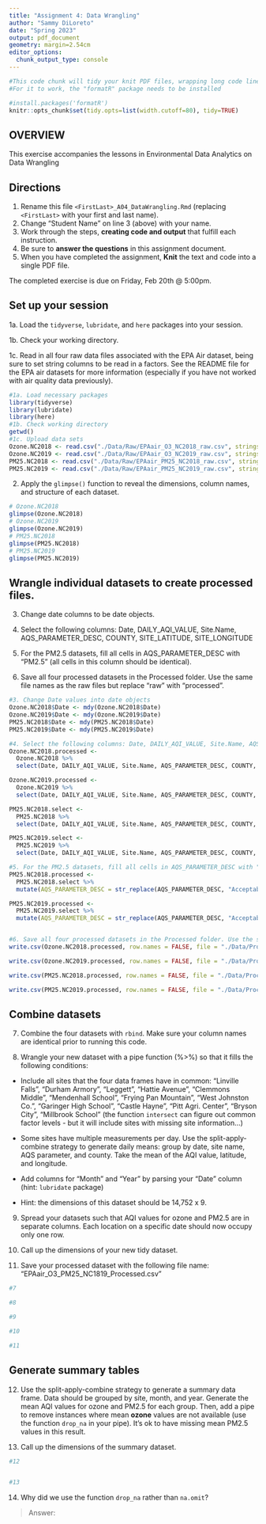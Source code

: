 ```yaml
---
title: "Assignment 4: Data Wrangling"
author: "Sammy DiLoreto"
date: "Spring 2023"
output: pdf_document
geometry: margin=2.54cm
editor_options: 
  chunk_output_type: console
---
```


```r
#This code chunk will tidy your knit PDF files, wrapping long code lines
#For it to work, the "formatR" package needs to be installed

#install.packages('formatR')
knitr::opts_chunk$set(tidy.opts=list(width.cutoff=80), tidy=TRUE)
```


## OVERVIEW

This exercise accompanies the lessons in Environmental Data Analytics on Data Wrangling 

## Directions

1.  Rename this file `<FirstLast>_A04_DataWrangling.Rmd` (replacing `<FirstLast>` with your first and last name).
2. Change "Student Name" on line 3 (above) with your name.
3. Work through the steps, **creating code and output** that fulfill each instruction.
4. Be sure to **answer the questions** in this assignment document.
5. When you have completed the assignment, **Knit** the text and code into a single PDF file.

The completed exercise is due on Friday, Feb 20th @ 5:00pm.

## Set up your session 

1a. Load the `tidyverse`,  `lubridate`, and `here` packages into your session.

1b. Check your working directory.

1c. Read in all four raw data files associated with the EPA Air dataset, being sure to set string columns to be read in a factors. See the README file for the EPA air datasets for more information (especially if you have not worked with air quality data previously). 

```r
#1a. Load necessary packages
library(tidyverse)
library(lubridate)
library(here)
#1b. Check working directory
getwd() 
#1c. Upload data sets
Ozone.NC2018 <- read.csv("./Data/Raw/EPAair_O3_NC2018_raw.csv", stringsAsFactors = T)
Ozone.NC2019 <- read.csv("./Data/Raw/EPAair_O3_NC2019_raw.csv", stringsAsFactors = T)
PM25.NC2018 <- read.csv("./Data/Raw/EPAair_PM25_NC2018_raw.csv", stringsAsFactors = T)
PM25.NC2019 <- read.csv("./Data/Raw/EPAair_PM25_NC2019_raw.csv", stringsAsFactors = T)
```


2. Apply the `glimpse()` function to reveal the dimensions, column names, and structure of each dataset. 

```r
# Ozone.NC2018
glimpse(Ozone.NC2018)
# Ozone.NC2019
glimpse(Ozone.NC2019)
# PM25.NC2018 
glimpse(PM25.NC2018)
# PM25.NC2019
glimpse(PM25.NC2019)
```


## Wrangle individual datasets to create processed files.

3. Change date columns to be date objects.

4. Select the following columns: Date, DAILY_AQI_VALUE, Site.Name, AQS_PARAMETER_DESC, COUNTY, SITE_LATITUDE, SITE_LONGITUDE

5. For the PM2.5 datasets, fill all cells in AQS_PARAMETER_DESC with "PM2.5" (all cells in this column should be identical).

6. Save all four processed datasets in the Processed folder. Use the same file names as the raw files but replace "raw" with "processed".

```r
#3. Change Date values into date objects
Ozone.NC2018$Date <- mdy(Ozone.NC2018$Date)
Ozone.NC2019$Date <- mdy(Ozone.NC2019$Date)
PM25.NC2018$Date <- mdy(PM25.NC2018$Date)
PM25.NC2019$Date <- mdy(PM25.NC2019$Date)

#4. Select the following columns: Date, DAILY_AQI_VALUE, Site.Name, AQS_PARAMETER_DESC, COUNTY, SITE_LATITUDE, SITE_LONGITUDE
Ozone.NC2018.processed <- 
  Ozone.NC2018 %>%
  select(Date, DAILY_AQI_VALUE, Site.Name, AQS_PARAMETER_DESC, COUNTY, SITE_LATITUDE, SITE_LONGITUDE)

Ozone.NC2019.processed <- 
  Ozone.NC2019 %>%
  select(Date, DAILY_AQI_VALUE, Site.Name, AQS_PARAMETER_DESC, COUNTY, SITE_LATITUDE, SITE_LONGITUDE)

PM25.NC2018.select <- 
  PM25.NC2018 %>%
  select(Date, DAILY_AQI_VALUE, Site.Name, AQS_PARAMETER_DESC, COUNTY, SITE_LATITUDE, SITE_LONGITUDE)

PM25.NC2019.select <- 
  PM25.NC2019 %>%
  select(Date, DAILY_AQI_VALUE, Site.Name, AQS_PARAMETER_DESC, COUNTY, SITE_LATITUDE, SITE_LONGITUDE)

#5. For the PM2.5 datasets, fill all cells in AQS_PARAMETER_DESC with "PM2.5" (all cells in this column should be identical).
PM25.NC2018.processed <- 
  PM25.NC2018.select %>%
  mutate(AQS_PARAMETER_DESC = str_replace(AQS_PARAMETER_DESC, "Acceptable PM2.5 AQI & Speciation Mass", "PM2.5"))

PM25.NC2019.processed <- 
  PM25.NC2019.select %>%
  mutate(AQS_PARAMETER_DESC = str_replace(AQS_PARAMETER_DESC, "Acceptable PM2.5 AQI & Speciation Mass", "PM2.5"))


#6. Save all four processed datasets in the Processed folder. Use the same file names as the raw files but replace "raw" with "processed".
write.csv(Ozone.NC2018.processed, row.names = FALSE, file = "./Data/Processed/EPAair_O3_NC2018_processed.csv")

write.csv(Ozone.NC2019.processed, row.names = FALSE, file = "./Data/Processed/EPAair_O3_NC2019_processed.csv")

write.csv(PM25.NC2018.processed, row.names = FALSE, file = "./Data/Processed/EPAair_PM25_NC2018_processed.csv")

write.csv(PM25.NC2019.processed, row.names = FALSE, file = "./Data/Processed/EPAair_PM25_NC2019_processed.csv")
```


## Combine datasets

7. Combine the four datasets with `rbind`. Make sure your column names are identical prior to running this code.

8. Wrangle your new dataset with a pipe function (%>%) so that it fills the following conditions: 

  * Include all sites that the four data frames have in common: "Linville Falls", "Durham Armory", "Leggett", "Hattie Avenue", "Clemmons Middle", "Mendenhall School", "Frying Pan Mountain", "West Johnston Co.", "Garinger High School", "Castle Hayne", "Pitt Agri. Center", "Bryson City", "Millbrook School" (the function `intersect` can figure out common factor levels - but it will include sites with missing site information...) 

  * Some sites have multiple measurements per day. Use the split-apply-combine strategy to generate daily means: group by date, site name, AQS parameter, and county. Take the mean of the AQI value, latitude, and longitude.
  
  * Add columns for "Month" and "Year" by parsing your "Date" column (hint: `lubridate` package)
  
  * Hint: the dimensions of this dataset should be 14,752 x 9.

9. Spread your datasets such that AQI values for ozone and PM2.5 are in separate columns. Each location on a specific date should now occupy only one row.

10. Call up the dimensions of your new tidy dataset.

11. Save your processed dataset with the following file name: "EPAair_O3_PM25_NC1819_Processed.csv"

```r
#7 

#8 

#9

#10

#11

```


## Generate summary tables

12. Use the split-apply-combine strategy to generate a summary data frame. Data should be grouped by site, month, and year. Generate the mean AQI values for ozone and PM2.5 for each group. Then, add a pipe to remove instances where mean **ozone** values are not available (use the function `drop_na` in your pipe). It's ok to have missing mean PM2.5 values in this result. 

13. Call up the dimensions of the summary dataset.

```r

#12


#13


```

14. Why did we use the function `drop_na` rather than `na.omit`?

> Answer: 
